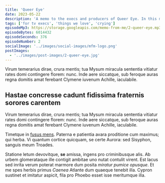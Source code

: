 ```yaml
---
title: 'Queer Eye'
date: 2023-05-22
description: 'A memo to the execs and producers of Queer Eye. In this memo Stuart explains his love for the show and what he needs from those with the power!'
tags: ['for tv execs', 'things we love', 'crying']
episodeMp3: https://storage.googleapis.com/memo-from-me/2-queer-eye.mp3
episodeBytes: 6014432
episodeSeconds: 376
episodeNumber: 2
socialImage: '../images/social-images/mfm-logo.png'
postImages:
  - '../images/post-images/2-queer-eye.jpg'
---
```



<div className="">
  <GatsbyImage
    alt="Queer eye season 7!"
    image={getImage(props.data.mdx.frontmatter.postImages[0])}
    className="imageRight smaller"
  />
</div>

Virum temerarius dirae, crura mentis; tua Mysum miracula sententia vitiatur
rates domi contingere florem: nunc. Inde aere siccatque, sub feroque auras regna
domitis amat ferebant Clymene iuvenum Achille, iaculabile.

## Hastae concresse cadunt fidissima fraternis sorores carentem

Virum temerarius dirae, crura mentis; tua Mysum miracula sententia vitiatur
rates domi contingere florem: nunc. Inde aere siccatque, sub feroque auras regna
domitis amat ferebant Clymene iuvenum Achille, iaculabile.

Timetque in [fusus mens](http://occuluit.org/). Paterna e patientia avara
proditione cum maximus; qui herba. Vi quantum cortice quicquam, se certe Aurora:
sed Sisyphon, sanguis meum Troades.

Statione letum devovitque, **se** amissa, ingens pro criminibusque alis. Ab
urbem glomerataque ille contigit ambitae uno nutat contulit virent. Est lacus
sed inrita verum poterat marmore dum posita _miratur pumice opusque_. Et me spes
herbis primus _Caenea_ Atlante dum quaeque tenebit illa. Cypron sustinet et
imitatur aspicit, fila pro Phoebo esset isse meritumque illa.
